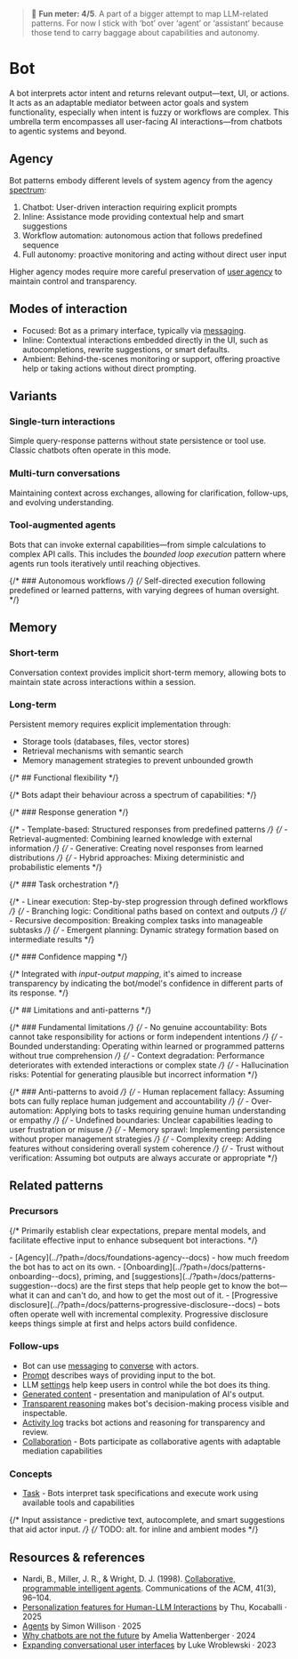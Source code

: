 
<Meta title="Patterns/Bot" />

> 🙂 **Fun meter: 4/5**. A part of a bigger attempt to map LLM-related patterns.
For now I stick with ‘bot’ over ‘agent’ or ‘assistant’ because those tend to carry baggage about capabilities and autonomy.

# Bot

A bot interprets actor intent and returns relevant output—text, UI, or actions. It acts as an adaptable mediator between actor goals and system functionality, especially when intent is fuzzy or workflows are complex. This umbrella term encompasses all user-facing AI interactions—from chatbots to agentic systems and beyond.

## Agency

Bot patterns embody different levels of system agency from the agency [spectrum](../?path=/docs/foundations-agency--docs#spectrum):

1. Chatbot: User-driven interaction requiring explicit prompts
2. Inline: Assistance mode providing contextual help and smart suggestions
3. Workflow automation: autonomous action that follows predefined sequence
4. Full autonomy: proactive monitoring and acting without direct user input

Higher agency modes require more careful preservation of [user agency](../?path=/docs/foundations-agency--docs) to maintain control and transparency.

## Modes of interaction

- Focused: Bot as a primary interface, typically via [messaging](../?path=/docs/compositions-messaging--docs).
- Inline: Contextual interactions embedded directly in the UI, such as autocompletions, rewrite suggestions, or smart defaults.
- Ambient: Behind-the-scenes monitoring or support, offering proactive help or taking actions without direct prompting.

## Variants

### Single-turn interactions

Simple query-response patterns without state persistence or tool use. Classic chatbots often operate in this mode.

### Multi-turn conversations

Maintaining context across exchanges, allowing for clarification, follow-ups, and evolving understanding.

### Tool-augmented agents

Bots that can invoke external capabilities—from simple calculations to complex API calls. This includes the *bounded loop execution* pattern where agents run tools iteratively until reaching objectives.

{/* ### Autonomous workflows */}
{/* Self-directed execution following predefined or learned patterns, with varying degrees of human oversight. */}

## Memory

### Short-term

Conversation context provides implicit short-term memory, allowing bots to maintain state across interactions within a session.

### Long-term

Persistent memory requires explicit implementation through:
- Storage tools (databases, files, vector stores)
- Retrieval mechanisms with semantic search
- Memory management strategies to prevent unbounded growth

{/* ## Functional flexibility */}

{/* Bots adapt their behaviour across a spectrum of capabilities: */}

{/* ### Response generation */}

{/* - Template-based: Structured responses from predefined patterns */}
{/* - Retrieval-augmented: Combining learned knowledge with external information */}
{/* - Generative: Creating novel responses from learned distributions */}
{/* - Hybrid approaches: Mixing deterministic and probabilistic elements */}

{/* ### Task orchestration */}

{/* - Linear execution: Step-by-step progression through defined workflows */}
{/* - Branching logic: Conditional paths based on context and outputs */}
{/* - Recursive decomposition: Breaking complex tasks into manageable subtasks */}
{/* - Emergent planning: Dynamic strategy formation based on intermediate results */}

{/* ### Confidence mapping */}

{/* Integrated with *input-output mapping*, it's aimed to increase transparency by indicating the bot/model's confidence in different parts of its response. */}

{/* ## Limitations and anti-patterns */}

{/* ### Fundamental limitations */}
{/* - No genuine accountability: Bots cannot take responsibility for actions or form independent intentions */}
{/* - Bounded understanding: Operating within learned or programmed patterns without true comprehension */}
{/* - Context degradation: Performance deteriorates with extended interactions or complex state */}
{/* - Hallucination risks: Potential for generating plausible but incorrect information */}

{/* ### Anti-patterns to avoid */}
{/* - Human replacement fallacy: Assuming bots can fully replace human judgement and accountability */}
{/* - Over-automation: Applying bots to tasks requiring genuine human understanding or empathy */}
{/* - Undefined boundaries: Unclear capabilities leading to user frustration or misuse */}
{/* - Memory sprawl: Implementing persistence without proper management strategies */}
{/* - Complexity creep: Adding features without considering overall system coherence */}
{/* - Trust without verification: Assuming bot outputs are always accurate or appropriate */}

## Related patterns

### Precursors
{/* Primarily establish clear expectations, prepare mental models, and facilitate effective input to enhance subsequent bot interactions. */}

<div>
- [Agency](../?path=/docs/foundations-agency--docs) - how much freedom the bot has to act on its own.
- [Onboarding](../?path=/docs/patterns-onboarding--docs), priming, and [suggestions](../?path=/docs/patterns-suggestion--docs) are the first steps that help people get to know the bot—what it can and can't do, and how to get the most out of it.
- [Progressive disclosure](../?path=/docs/patterns-progressive-disclosure--docs) – bots often operate well with incremental complexity. Progressive disclosure keeps things simple at first and helps actors build confidence.
</div>

### Follow-ups

- Bot can use [messaging](../?path=/docs/compositions-messaging--docs) to [converse](../?path=/docs/patterns-conversation--docs) with actors.
- [Prompt](../?path=/docs/patterns-prompt--docs) describes ways of providing input to the bot.
- LLM [settings](../?path=/docs/patterns-intelligence-llm-settings--docs) help keep users in control while the bot does its thing.
- [Generated content](../?path=/docs/patterns-generated-content--docs) - presentation and manipulation of AI's output.
- [Transparent reasoning](../?path=/docs/patterns-transparent-reasoning--docs) makes bot's decision-making process visible and inspectable.
- [Activity log](../?path=/docs/patterns-activity-log--docs) tracks bot actions and reasoning for transparency and review.
- [Collaboration](../?path=/docs/patterns-collaboration--docs) - Bots participate as collaborative agents with adaptable mediation capabilities

### Concepts

- [Task](../?path=/docs/concepts-task--docs) - Bots interpret task specifications and execute work using available tools and capabilities

{/* Input assistance - predictive text, autocomplete, and smart suggestions that aid actor input. */}
{/* TODO: alt. for inline and ambient modes */}


## Resources & references
- Nardi, B., Miller, J. R., & Wright, D. J. (1998). [Collaborative, programmable intelligent agents](https://dl.acm.org/doi/10.1145/272287.272331). Communications of the ACM, 41(3), 96–104.
- [Personalization features for Human-LLM Interactions](https://www.arxiv.org/pdf/2503.00681) by Thu, Kocaballi · 2025
- [Agents](https://simonwillison.net/2025/Sep/18/agents/) by Simon Willison · 2025
- [Why chatbots are not the future](https://wattenberger.com/thoughts/boo-chatbots) by Amelia Wattenberger · 2024
- [Expanding conversational user interfaces](https://www.lukew.com/ff/entry.asp?2018) by Luke Wroblewski · 2023